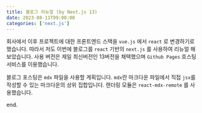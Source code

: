 ```yaml
---
title: 블로그 리뉴얼 (by Next.js 13)
date: 2023-08-11T09:00:00
categories: ['next.js']
---
```


회사에서 이후 프로젝트에 대한 프론트엔드 스택을 `vue.js` 에서 `react` 로 변경하기로 했습니다.
따라서 저도 이번에 블로그를 `react` 기반의 `next.js` 를 사용하여 리뉴얼 해보았습니다.
사용 버전은 제일 최신버전인 13버전을 채택했으며 `Github Pages` 호스팅 서비스를 이용했습니다.

블로그 포스팅은 `mdx` 파일을 사용할 계획입니다. `mdx`란 마크다운 파일에서 직접 `jsx`를 작성할 수 있는 마크다운의 상위 집합입니다. 렌더링 모듈은 `react-mdx-remote` 를 사용했습니다.

end.
